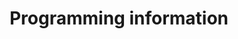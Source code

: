 ---
title: Programming information
description: I put some noteworthy stuff here like DSA, algorithms, news and more.
template: splash
hero:
  tagline:  I put some noteworthy stuff here like DSA, algorithms, news and more.
  image:
    file: ../../assets/moon.jpg
  actions:
    - text: Read the stuff
      link: /prep/dsa/example/
      icon: external    
---